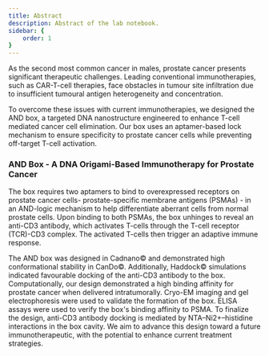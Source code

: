 ```yaml
---
title: Abstract
description: Abstract of the lab notebook.
sidebar: {
    order: 1
}
---
```


As the second most common cancer in males, prostate cancer presents significant therapeutic challenges. Leading conventional immunotherapies, such as CAR-T-cell therapies, face obstacles in tumour site infiltration due to insufficient tumoural antigen heterogeneity and concentration. 

To overcome these issues with current immunotherapies, we designed the AND box, a targeted DNA nanostructure engineered to enhance T-cell mediated cancer cell elimination. Our box uses an aptamer-based lock mechanism to ensure specificity to prostate cancer cells while preventing off-target T-cell activation. 

### AND Box - A DNA Origami-Based Immunotherapy for Prostate Cancer

The box requires two aptamers to bind to overexpressed receptors on prostate cancer cells- prostate-specific membrane antigens (PSMAs) - in an AND-logic mechanism to help differentiate aberrant cells from normal prostate cells. Upon binding to both PSMAs, the box unhinges to reveal an anti-CD3 antibody, which activates T-cells through the T-cell receptor (TCR)-CD3 complex. The activated T-cells then trigger an adaptive immune response.

The AND box was designed in Cadnano&copy; and demonstrated high conformational stability in CanDo&copy;. Additionally, Haddock&copy; simulations indicated favourable docking of the anti-CD3 antibody to the box. Computationally, our design demonstrated a high binding affinity for prostate cancer when delivered intratumorally. Cryo-EM imaging and gel electrophoresis were used to validate the formation of the box. ELISA assays were used to verify the box's binding affinity to PSMA. To finalize the design, anti-CD3 antibody docking is mediated by NTA–Ni2+–histidine interactions in the box cavity. We aim to advance this design toward a future immunotherapeutic, with the potential to enhance current treatment strategies. 
